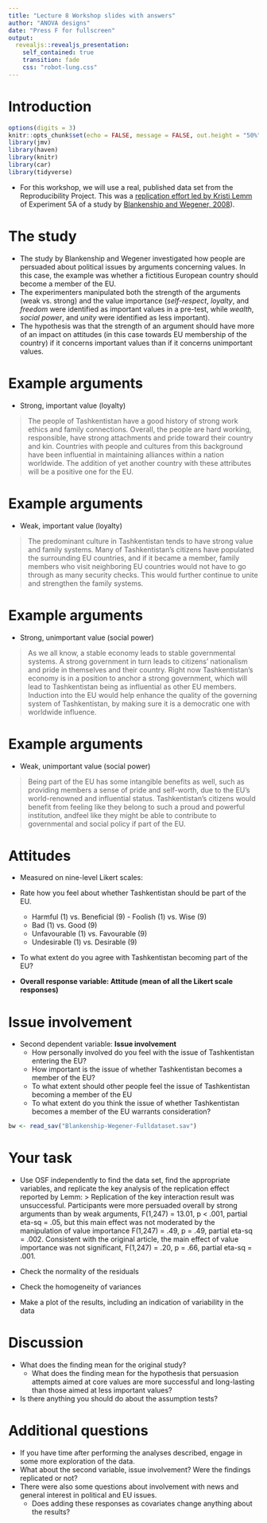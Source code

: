 ```yaml
---
title: "Lecture 8 Workshop slides with answers"
author: "ANOVA designs"
date: "Press F for fullscreen"
output: 
  revealjs::revealjs_presentation:
    self_contained: true
    transition: fade
    css: "robot-lung.css"
---
```


# Introduction

```r
options(digits = 3)
knitr::opts_chunk$set(echo = FALSE, message = FALSE, out.height = "50%", fig.width = 8, fig.height = 4.5, cache = TRUE)
library(jmv)
library(haven)
library(knitr)
library(car)
library(tidyverse)
```

-   For this workshop, we will use a real, published data set from the Reproducibility Project. This was a [replication effort led by Kristi Lemm](https://osf.io/2gx4k/) of Experiment 5A of a study by [Blankenship and Wegener, 2008](https://www.researchgate.net/profile/Duane-Wegener/publication/303752392_Opening_the_Mind_to_Close_It_Considering_a_Message_in_Light_of_Important_Values_Increases_Message_Processing_and_Later_Resistance_to_Change/links/585962c308ae3852d2559756/Opening-the-Mind-to-Close-It-Considering-a-Message-in-Light-of-Important-Values-Increases-Message-Processing-and-Later-Resistance-to-Change.pdf)).

# The study
- The study by Blankenship and Wegener investigated how people are persuaded about political issues by arguments concerning values. In this case, the example was whether a fictitious European country should become a member of the EU. 
- The experimenters manipulated both the strength of the arguments (weak vs. strong) and the value importance (*self-respect*, *loyalty*, and *freedom* were identified as important values in a pre-test, while *wealth*, *social power*, and *unity* were identified as less important). 
- The hypothesis was that the strength of an argument should have more of an impact on attitudes (in this case towards EU membership of the country) if it concerns important values than if it concerns unimportant values.

# Example arguments
- Strong, important value (loyalty)

> The people of Tashkentistan have a good history of strong work ethics and family connections.  Overall, the people are hard working, responsible, have strong attachments and pride toward their country and kin.  Countries with people and cultures from this background have been influential in maintaining alliances within a nation worldwide.  The addition of yet another country with these attributes will be a positive one for the EU.

# Example arguments
- Weak, important value (loyalty)

> The predominant culture in Tashkentistan tends to have strong value and family systems.  Many of Tashkentistan’s citizens have populated the surrounding EU countries, and if it became a member, family members who visit neighboring EU countries would not have to go through as many security checks.  This would further continue to unite and strengthen the family systems. 

# Example arguments
- Strong, unimportant value (social power)

> As we all know, a stable economy leads to stable governmental systems.  A strong government in turn leads to citizens’ nationalism and pride in themselves and their country.   Right now Tashkentistan’s economy is in a position to anchor a strong government, which will lead to Tashkentistan being as influential as other EU members.  Induction into the EU would help enhance the quality of the governing system of Tashkentistan, by making sure it is a democratic one with worldwide influence. 

# Example arguments
- Weak, unimportant value (social power)

> Being part of the EU has some intangible benefits as well, such as providing members a sense of pride and self-worth, due to the EU’s world-renowned and influential status.  Tashkentistan’s citizens would benefit from feeling like they belong to such a proud and powerful institution, andfeel like they might be able to contribute to governmental and social policy if part of the EU.  

# Attitudes
- Measured on nine-level Likert scales:
- Rate how you feel about whether Tashkentistan should be part of the EU.            
    - Harmful (1) vs. Beneficial (9)                                                              - Foolish (1) vs. Wise (9)                                                               
    - Bad (1) vs. Good (9)
    - Unfavourable (1) vs. Favourable (9)                                                    
    - Undesirable (1) vs. Desirable (9)                                                    
- To what extent do you agree with Tashkentistan becoming part of the EU?

- **Overall response variable: Attitude (mean of all the Likert scale responses)**


# Issue involvement
- Second dependent variable: **Issue involvement**
  - How personally involved do you feel with the issue of Tashkentistan entering the EU?      
  - How important is the issue of whether Tashkentistan becomes a member of the EU?           
  - To what extent should other people feel the issue of Tashkentistan becoming a member of the EU
  - To what extent do you think the issue of whether Tashkentistan becomes a member of the EU     warrants consideration?

```r
bw <- read_sav("Blankenship-Wegener-Fulldataset.sav")
```

# Your task

-   Use OSF independently to find the data set, find the appropriate variables, and replicate the key analysis of the replication effect reported by Lemm: 
>  Replication of the key interaction result was unsuccessful. Participants were more persuaded overall by strong arguments than by weak arguments, F(1,247) = 13.01, p < .001, partial eta-sq = .05, but this main effect was not moderated by the manipulation of value importance F(1,247) = .49, p = .49, partial eta-sq = .002. Consistent with the original article, the main effect of value importance was not significant, F(1,247) = .20, p = .66, partial eta-sq = .001.

- Check the normality of the residuals

- Check the homogeneity of variances

- Make a plot of the results, including an indication of variability in the data

# Discussion
- What does the finding mean for the original study?
    - What does the finding mean for the hypothesis that persuasion attempts aimed at core values are more successful and long-lasting than those aimed at less important values?
- Is there anything you should do about the assumption tests?

# Additional questions

-   If you have time after performing the analyses described, engage in some more exploration of the data.
- What about the second variable, issue involvement? Were the findings replicated or not?
- There were also some questions about involvement with news and general interest in political and EU issues.
    - Does adding these responses as covariates change anything about the results?

